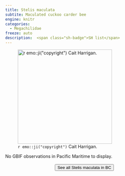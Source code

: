 ```yaml
---
title: Stelis maculata
subtite: Maculated cuckoo carder bee
engine: knitr
categories:
  - Megachilidae
freeze: auto
description:  <span class="sh-badge">SH list</span>
---
```

![`r emo::ji("copyright")` Cait Harrigan.](/files/no_bee.png){height=300}



No GBIF observations in Pacific Maritime to display.
<br><br>
<center>


<a href="NA"><button type="button" class="btn btn-secondary">See all Stelis maculata in BC <i class="fa-solid fa-arrow-up-right-from-square"></i> </button></a>
</center>
